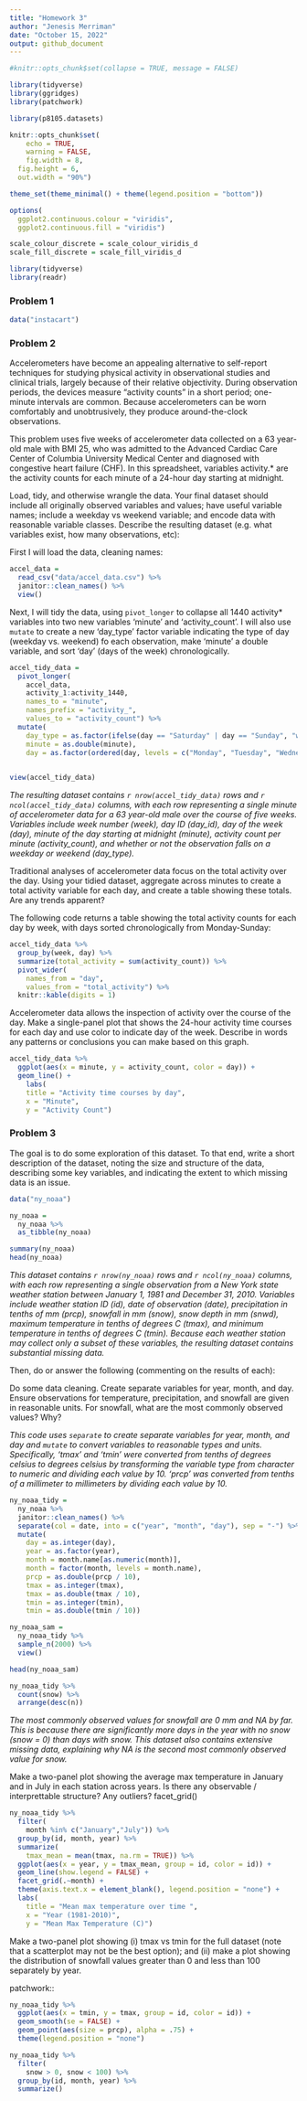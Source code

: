 ```yaml
---
title: "Homework 3"
author: "Jenesis Merriman"
date: "October 15, 2022"
output: github_document
---
```


```r
#knitr::opts_chunk$set(collapse = TRUE, message = FALSE)

library(tidyverse)
library(ggridges)
library(patchwork)

library(p8105.datasets)

knitr::opts_chunk$set(
	echo = TRUE,
	warning = FALSE,
	fig.width = 8, 
  fig.height = 6,
  out.width = "90%")

theme_set(theme_minimal() + theme(legend.position = "bottom"))

options(
  ggplot2.continuous.colour = "viridis",
  ggplot2.continuous.fill = "viridis")

scale_colour_discrete = scale_colour_viridis_d
scale_fill_discrete = scale_fill_viridis_d
```

```r
library(tidyverse)
library(readr)
```

### Problem 1

```r
data("instacart")
```

### Problem 2

Accelerometers have become an appealing alternative to self-report techniques for studying physical activity in observational studies and clinical trials, largely because of their relative objectivity. During observation periods, the devices measure "activity counts" in a short period; one-minute intervals are common. Because accelerometers can be worn comfortably and unobtrusively, they produce around-the-clock observations.

This problem uses five weeks of accelerometer data collected on a 63 year-old male with BMI 25, who was admitted to the Advanced Cardiac Care Center of Columbia University Medical Center and diagnosed with congestive heart failure (CHF). In this spreadsheet, variables activity.\* are the activity counts for each minute of a 24-hour day starting at midnight.

Load, tidy, and otherwise wrangle the data. Your final dataset should include all originally observed variables and values; have useful variable names; include a weekday vs weekend variable; and encode data with reasonable variable classes. Describe the resulting dataset (e.g. what variables exist, how many observations, etc):

First I will load the data, cleaning names:

```r
accel_data = 
  read_csv("data/accel_data.csv") %>%
  janitor::clean_names() %>%
  view()
```

Next, I will tidy the data, using `pivot_longer` to collapse all 1440 activity\* variables into two new variables 'minute' and 'activity_count'. I will also use `mutate` to create a new 'day_type' factor variable indicating the type of day (weekday vs. weekend) fo each observation, make 'minute' a double variable, and sort 'day' (days of the week) chronologically.

```r
accel_tidy_data =
  pivot_longer(
    accel_data, 
    activity_1:activity_1440,
    names_to = "minute", 
    names_prefix = "activity_",
    values_to = "activity_count") %>%
  mutate(
    day_type = as.factor(ifelse(day == "Saturday" | day == "Sunday", "weekend", "weekday")),
    minute = as.double(minute),
    day = as.factor(ordered(day, levels = c("Monday", "Tuesday", "Wednesday", "Thursday", "Friday", "Saturday", "Sunday"))))
  

view(accel_tidy_data)
```

*The resulting dataset contains `r nrow(accel_tidy_data)` rows and `r ncol(accel_tidy_data)` columns, with each row representing a single minute of accelerometer data for a 63 year-old male over the course of five weeks. Variables include week number (week), day ID (day_id), day of the week (day), minute of the day starting at midnight (minute), activity count per minute (activity_count), and whether or not the observation falls on a weekday or weekend (day_type).*

Traditional analyses of accelerometer data focus on the total activity over the day. Using your tidied dataset, aggregate across minutes to create a total activity variable for each day, and create a table showing these totals. Are any trends apparent?

The following code returns a table showing the total activity counts for each day by week, with days sorted chronologically from Monday-Sunday:

```r
accel_tidy_data %>%
  group_by(week, day) %>%
  summarize(total_activity = sum(activity_count)) %>%
  pivot_wider(
    names_from = "day", 
    values_from = "total_activity") %>%
  knitr::kable(digits = 1)
```

Accelerometer data allows the inspection of activity over the course of the day. Make a single-panel plot that shows the 24-hour activity time courses for each day and use color to indicate day of the week. Describe in words any patterns or conclusions you can make based on this graph.

```r
accel_tidy_data %>%
  ggplot(aes(x = minute, y = activity_count, color = day)) +
  geom_line() + 
    labs(
    title = "Activity time courses by day",
    x = "Minute",
    y = "Activity Count")
```

### Problem 3

The goal is to do some exploration of this dataset. To that end, write a short description of the dataset, noting the size and structure of the data, describing some key variables, and indicating the extent to which missing data is an issue.

```r
data("ny_noaa")

ny_noaa = 
  ny_noaa %>% 
  as_tibble(ny_noaa)

summary(ny_noaa)
head(ny_noaa)
```

*This dataset contains `r nrow(ny_noaa)` rows and `r ncol(ny_noaa)` columns, with each row representing a single observation from a New York state weather station between January 1, 1981 and December 31, 2010. Variables include weather station ID (id), date of observation (date), precipitation in tenths of mm (prcp), snowfall in mm (snow), snow depth in mm (snwd), maximum temperature in tenths of degrees C (tmax), and minimum temperature in tenths of degrees C (tmin). Because each weather station may collect only a subset of these variables, the resulting dataset contains substantial missing data.*

Then, do or answer the following (commenting on the results of each):

Do some data cleaning. Create separate variables for year, month, and day. Ensure observations for temperature, precipitation, and snowfall are given in reasonable units. For snowfall, what are the most commonly observed values? Why?

*This code uses `separate` to create separate variables for year, month, and day and `mutate` to convert variables to reasonable types and units. Specifically, 'tmax' and 'tmin' were converted from tenths of degrees celsius to degrees celsius by transforming the variable type from character to numeric and dividing each value by 10. 'prcp' was converted from tenths of a millimeter to millimeters by dividing each value by 10.*

```r
ny_noaa_tidy =
  ny_noaa %>%
  janitor::clean_names() %>%
  separate(col = date, into = c("year", "month", "day"), sep = "-") %>%
  mutate(
    day = as.integer(day),
    year = as.factor(year),
    month = month.name[as.numeric(month)],
    month = factor(month, levels = month.name), 
    prcp = as.double(prcp / 10),
    tmax = as.integer(tmax),
    tmax = as.double(tmax / 10),
    tmin = as.integer(tmin),
    tmin = as.double(tmin / 10))
```

```r
ny_noaa_sam = 
  ny_noaa_tidy %>% 
  sample_n(2000) %>%
  view()

head(ny_noaa_sam)
```

```r
ny_noaa_tidy %>% 
  count(snow) %>% 
  arrange(desc(n))
```

*The most commonly observed values for snowfall are 0 mm and NA by far. This is because there are significantly more days in the year with no snow (snow = 0) than days with snow. This dataset also contains extensive missing data, explaining why NA is the second most commonly observed value for snow.*

Make a two-panel plot showing the average max temperature in January and in July in each station across years. Is there any observable / interprettable structure? Any outliers? facet_grid()

```r
ny_noaa_tidy %>%
  filter(
    month %in% c("January","July")) %>% 
  group_by(id, month, year) %>% 
  summarize(
    tmax_mean = mean(tmax, na.rm = TRUE)) %>% 
  ggplot(aes(x = year, y = tmax_mean, group = id, color = id)) +
  geom_line(show.legend = FALSE) +
  facet_grid(.~month) +
  theme(axis.text.x = element_blank(), legend.position = "none") +
  labs(
    title = "Mean max temperature over time ",
    x = "Year (1981-2010)",
    y = "Mean Max Temperature (C)")
```

Make a two-panel plot showing (i) tmax vs tmin for the full dataset (note that a scatterplot may not be the best option); and (ii) make a plot showing the distribution of snowfall values greater than 0 and less than 100 separately by year.

patchwork::

```r
ny_noaa_tidy %>%
  ggplot(aes(x = tmin, y = tmax, group = id, color = id)) +
  geom_smooth(se = FALSE) + 
  geom_point(aes(size = prcp), alpha = .75) +
  theme(legend.position = "none") 
```

```r
ny_noaa_tidy %>%
  filter(
    snow > 0, snow < 100) %>% 
  group_by(id, month, year) %>% 
  summarize()
```

